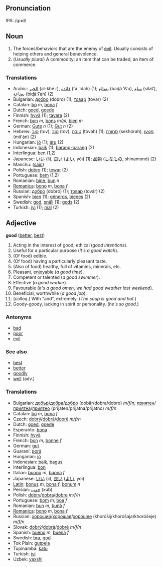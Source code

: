 ==Pronunciation==
IPA: /gʊd/

==Noun==
#The forces/behaviors that are the enemy of [[evil]].  Usually consists of helping others and general benevolence.
#(''Usually plural'') A commodity; an item that can be traded, an item of commerce.

===Translations===
*Arabic: [[الخير]] (al-khéːr), [[فائدة]] (fáː’idah) (1); [[بضائع]] (baɖáː’iʕu), [[سلع]] (sílaʕ), [[بضاعة]] (biɖáːʕah) (2)
*Bulgarian: [[добро]] (dobro) (1); [[товар]] (tovar) (2)
*Catalan: [[bo]] ''m'', [[bona]] ''f''
*Dutch: [[goed]], [[goede]]
*Finnish: [[hyvä]] (1); [[tavara]] (2)
*French: [[bon]] ''m'', [[bons]] ''m/pl'', [[bien]] ''m''
*German: [[Gute]] ''n'' (1); [[Gut]] ''n'' (2)
*Hebrew: [[טוב]] (tuv), [[טוב]] (tov), [[טובה]] (tovah) (1); [[סחורה]] (sekhórah), [[מטען]] (mit‛án) (2)
*Hungarian: [[jó]] (1); [[áru]] (2)
*Indonesian: [[baik]] (1); [[barang-barang]] (2)
*Interlingua: [[ben]] (1,2)
*Japanese: [[いい]] (íi), [[良い]] ([[よい]], yói) (1); [[品物]] ([[しなもの]], shinamonó) (2)
*Manchu: ([[sain]])
*Polish: [[dobro]] (1); [[towar]] (2)
*Portuguese: [[bem]] (1,2)
*Romanian: [[bine]], [[bun]] ''n'' 
*[[Romanica]]: [[bono]] ''m'', [[bona]] ''f''
*Russian: [[добро]] (dobró) (1); [[товар]] (továr) (2)
*Spanish: [[bien]] (1); [[géneros]], [[bienes]] (2)
*Swedish: [[god]], [[snäll]] (1); [[gods]] (2)
*Turkish: [[iyi]] (1); [[mal]] (2)

==Adjective==
'''good''' ([[better]], [[best]])

#Acting in the interest of good; ethical (''good intentions'').
#Useful for a particular purpose (''it's a good watch'').
#(Of food) edible.
#(Of food) having a particularly pleasant taste.
#(Also of food) healthy, full of vitamins, minerals, etc.
#Pleasant, enjoyable (''a good time'').
#Competent or talented (''a good swimmer'').
#Effective (''a good worker'').
#Favourable (''it's a good omen'', ''we had good weather last weekend'').
#Beneficial, worthwhile (''a good job'').
#(colloq.) With "and", extremely. (''The soup is good and hot.'')
# Goody-goody, lacking in spirit or personality. (''he's so good''.)

===Antonyms===

* [[bad]]
* [[poor]]
* [[evil]]

===See also===
*[[best]]
*[[better]]
*[[goodly]]
*[[well]] (adv.)

===Translations===
*Bulgarian: [[добър]]/[[добра]]/[[добро]] (dobär/dobra/dobro) ''m/f/n''; [[приятен]]/[[приятна]]/[[приятно]] (prijaten/prijatna/prijatno) ''m/f/n''
*Catalan: [[bo]] ''m'', [[bona]] ''f''
*Czech: [[dobrý]]/[[dobrá]]/[[dobré]] ''m/f/n''
*Dutch: [[goed]], [[goede]]
*Esperanto: [[bona]]
*Finnish: [[hyvä]]
*French: [[bon]] ''m'', [[bonne]] ''f''
*German: [[gut]]
*Guaraní: [[porã]]
*Hungarian: [[jó]]
*Indonesian: [[baik]], [[bagus]]
*Interlingua: [[bon]]
*Italian: [[buono]] ''m'', [[buona]] ''f''
*Japanese: [[いい]] (ii), [[良い]] ([[よい]], yoi)
*[[Latin]]: [[bonus]] ''m'', [[bona]] ''f'', [[bonum]] ''n''
*Persian: [[خوب]] (xub)
*Polish: [[dobry]]/[[dobra]]/[[dobre]] ''m/f/n''
*Portuguese: [[bom]] ''m'', [[boa]] ''f''
*Romanian: [[bun]] ''m'', [[bună]] ''f''
*[[Romanica]]: [[bono]] ''m'', [[bona]] ''f''
*Russian: [[хороший]]/[[хорошая]]/[[хорошее]] (khoróšij/khoróšaja/khoróšeje) ''m/f/n''
*Slovak: [[dobrý]]/[[dobrá]]/[[dobré]] ''m/f/n''
*Spanish: [[bueno]] ''m'', [[buena]] ''f''
*Swedish: [[bra]], [[god]]
*Tok Pisin: [[gutpela]]
*Tupinambá: [[katu]]
*Turkish: [[iyi]]
*Uzbek: [[yaxshi]]